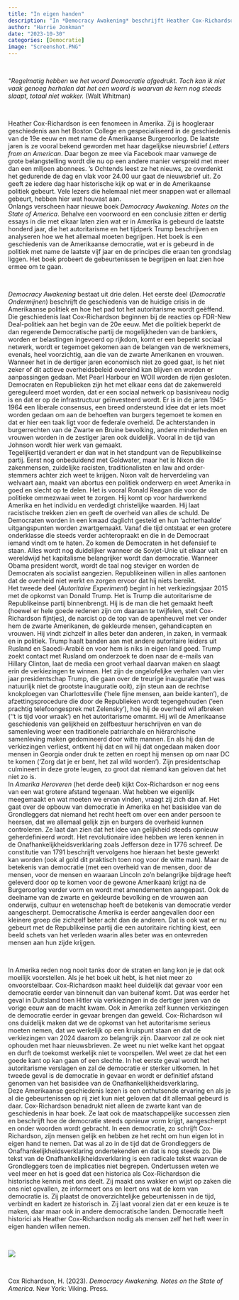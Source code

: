 ```yaml
---
title: "In eigen handen"
description: "In *Democracy Awakening* beschrijft Heather Cox-Richardson de geschiedenis van huidige crisis in de Amerikaanse democratie en het pad dat wordt geëffend tot het autoritarisme in de laatste honderd jaar. Het boek gaat daarnaast uitgebreid in op het tijdperk Trump en hoe hij het autoritarisme de Republikeinse partij binnenbrengt. *Democracy Awakening* zet belangrijke historische gebeurtenissen van de laatste jaren nog eens op rij en laat zien wat een autoritair bewind betekent. Tot slot gaat het boek in op de geschiedenis van de Amerikaanse democratie zelf vanaf de Onafhankelijkheidsverklaring, over de successen en de vooruitgang, net zo goed als over de aanvallen erop. Democratie vraagt onderhoud, waar ook ter wereld."
author: "Harrie Jonkman"
date: "2023-10-30"
categories: [Democratie]
image: "Screenshot.PNG"
---
```


<br>

*"Regelmatig hebben we het woord Democratie afgedrukt. Toch kan ik niet vaak genoeg herhalen dat het een woord is waarvan de kern nog steeds slaapt, totaal niet wakker.* (Walt Whitman)

<br>

Heather Cox-Richardson is een fenomeen in Amerika. Zij is hoogleraar geschiedenis aan het Boston College en gespecialiseerd in de geschiedenis van de 19e eeuw en met name de Amerikaanse Burgeroorlog. De laatste jaren is ze vooral bekend geworden met haar dagelijkse nieuwsbrief *Letters from an American*. Daar begon ze mee via Facebook maar vanwege de grote belangstelling wordt die nu op een andere manier verspreid met meer dan een miljoen abonnees. 's Ochtends leest ze het nieuws, ze overdenkt het gedurende de dag en vlak voor 24.00 uur gaat de nieuwsbrief uit. Zo geeft ze iedere dag haar historische kijk op wat er in de Amerikaanse politiek gebeurt. Vele lezers die helemaal niet meer snappen wat er allemaal gebeurt, hebben hier wat houvast aan.    
  Onlangs verscheen haar nieuwe boek *Democracy Awakening. Notes on the State of America*. Behalve een voorwoord en een conclusie zitten er dertig essays in die met elkaar laten zien wat er in Amerika is gebeurd de laatste honderd jaar, die het autoritarisme en het tijdperk Trump beschrijven en analyseren hoe we het allemaal moeten begrijpen. Het boek is een geschiedenis van de Amerikaanse democratie, wat er is gebeurd in de politiek met name de laatste vijf jaar en de principes die eraan ten grondslag liggen. Het boek probeert de gebeurtenissen te begrijpen en laat zien hoe ermee om te gaan.

<br>

*Democracy Awakening* bestaat uit drie delen. Het eerste deel (*Democratie Ondermijnen*) beschrijft de geschiedenis van de huidige crisis in de Amerikaanse politiek en hoe het pad tot het autoritarisme wordt geëffend. Die geschiedenis laat Cox-Richardson beginnen bij de reacties op FDR-New Deal-politiek aan het begin van de 20e eeuw. Met die politiek beperkt de dan regerende Democratische partij de mogelijkheden van de bankiers, worden er belastingen ingevoerd op rijkdom, komt er een beperkt sociaal netwerk, wordt er tegemoet gekomen aan de belangen van de werknemers, evenals, heel voorzichtig, aan die van de zwarte Amerikanen en vrouwen. Wanneer het in de dertiger jaren economisch niet zo goed gaat, is het niet zeker of dit actieve overheidsbeleid overeind kan blijven en worden er aanpassingen gedaan. Met Pearl Harbour en WOII worden de rijen gesloten. Democraten en Republieken zijn het met elkaar eens dat de zakenwereld gereguleerd moet worden, dat er een sociaal netwerk op basisniveau nodig is en dat er op de infrastructuur geïnvesteerd wordt. Er is in de jaren 1945-1964 een liberale consensus, een breed ondersteund idee dat er iets moet worden gedaan om aan de behoeften van burgers tegemoet te komen en dat er hier een taak ligt voor de federale overheid. De achterstanden in burgerrechten van de Zwarte en Bruine bevolking, andere minderheden en vrouwen worden in de zestiger jaren ook duidelijk. Vooral in de tijd van Johnson wordt hier werk van gemaakt.    
  Tegelijkertijd verandert er dan wat in het standpunt van de Republikeinse partij. Eerst nog onbeduidend met Goldwater, maar het is Nixon die zakenmensen, zuidelijke racisten, traditionalisten en law and order-stemmers achter zich weet te krijgen. Nixon valt de herverdeling van welvaart aan, maakt van abortus een politiek onderwerp en weet Amerika in goed en slecht op te delen. Het is vooral Ronald Reagan die voor de politieke ommezwaai weet te zorgen. Hij komt op voor hardwerkend Amerika en het individu en verdedigt christelijke waarden. Hij laat racistische trekken zien en geeft de overheid van alles de schuld. De Democraten worden in een kwaad daglicht gesteld en hun 'achterhaalde' uitgangspunten worden zwartgemaakt. Vanaf die tijd ontstaat er een grotere onderklasse die steeds verder achteropraakt en die in de Democraat iemand vindt om te haten. Zo komen de Democraten in het defensief te staan. Alles wordt nog duidelijker wanneer de Sovjet-Unie uit elkaar valt en wereldwijd het kapitalisme belangrijker wordt dan democratie. Wanneer Obama president wordt, wordt de taal nog steviger en worden de Democraten als socialist aangezien. Republikeinen willen in alles aantonen dat de overheid niet werkt en zorgen ervoor dat hij niets bereikt.    
  Het tweede deel (*Autoritaire Experiment*) begint in het verkiezingsjaar 2015 met de opkomst van Donald Trump. Het is Trump die autoritarisme de Republikeinse partij binnenbrengt. Hij is de man die het gemaakt heeft (hoewel er hele goede redenen zijn om daaraan te twijfelen, stelt Cox-Richardson fijntjes), de narcist op de top van de apenheuvel met ver onder hem de zwarte Amerikanen, de gekleurde mensen, gehandicapten en vrouwen. Hij vindt zichzelf in alles beter dan anderen, in zaken, in vermaak en in politiek. Trump haalt banden aan met andere autoritaire leiders uit Rusland en Saoedi-Arabië en voor hem is niks in eigen land goed. Trump zoekt contact met Rusland om onderzoek te doen naar de e-mails van Hillary Clinton, laat de media een groot verhaal daarvan maken en slaagt erin de verkiezingen te winnen. Het zijn de ongelofelijke verhalen van vier jaar presidentschap Trump, die gaan over de treurige inauguratie (het was natuurlijk niet de grootste inauguratie ooit), zijn steun aan de rechtse knokploegen van Charlottesville ('hele fijne mensen, aan beide kanten'), de afzettingsprocedure die door de Republieken wordt tegengehouden ('een prachtig telefoongesprek met Zelensky'), hoe hij de overheid wil afbreken (''t is tijd voor wraak') en het autoritarisme omarmt. Hij wil de Amerikaanse geschiedenis van gelijkheid en zelfbestuur herschrijven en van de samenleving weer een traditionele patriarchale en hiërarchische samenleving maken gedomineerd door witte mannen. En als hij dan de verkiezingen verliest, ontkent hij dat en wil hij dat ongedaan maken door mensen in Georgia onder druk te zetten en roept hij mensen op om naar DC te komen ('Zorg dat je er bent, het zal wild worden'). Zijn presidentschap culmineert in deze grote leugen, zo groot dat niemand kan geloven dat het niet zo is.    
  In *Amerika Heroveren* (het derde deel) kijkt Cox-Richardson er nog eens van een wat grotere afstand tegenaan. Wat hebben we eigenlijk meegemaakt en wat moeten we ervan vinden, vraagt zij zich dan af. Het gaat over de opbouw van democratie in Amerika en het basisidee van de Grondleggers dat niemand het recht heeft om over een ander persoon te heersen, dat we allemaal gelijk zijn en burgers de overheid kunnen controleren. Ze laat dan zien dat het idee van gelijkheid steeds opnieuw geherdefinieerd wordt. Het revolutionaire idee hebben we leren kennen in de Onafhankelijkheidsverklaring zoals Jefferson deze in 1776 schreef. De constitutie van 1791 beschrijft vervolgens hoe hieraan het beste gewerkt kan worden (ook al gold dit praktisch toen nog voor de witte man). Maar de betekenis van democratie (met een overheid van de mensen, door de mensen, voor de mensen en waaraan Lincoln zo'n belangrijke bijdrage heeft geleverd door op te komen voor de gewone Amerikaan) krijgt na de Burgeroorlog verder vorm en wordt met amendementen aangepast. Ook de deelname van de zwarte en gekleurde bevolking en de vrouwen aan onderwijs, cultuur en wetenschap heeft de betekenis van democratie verder aangescherpt. Democratische Amerika is eerder aangevallen door een kleinere groep die zichzelf beter acht dan de anderen. Dat is ook wat er nu gebeurt met de Republikeinse partij die een autoritaire richting kiest, een beeld schets van het verleden waarin alles beter was en ontevreden mensen aan hun zijde krijgen.

<br>

In Amerika reden nog nooit tanks door de straten en lang kon je je dat ook moeilijk voorstellen. Als je het boek uit hebt, is het niet meer zo onvoorstelbaar. Cox-Richardson maakt heel duidelijk dat gevaar voor een democratie eerder van binnenuit dan van buitenaf komt. Dat was eerder het geval in Duitsland toen Hitler via verkiezingen in de dertiger jaren van de vorige eeuw aan de macht kwam. Ook in Amerika zelf kunnen verkiezingen de democratie eerder in gevaar brengen dan geweld. Cox-Richardson wil ons duidelijk maken dat we de opkomst van het autoritarisme serieus moeten nemen, dat we werkelijk op een kruispunt staan en dat de verkiezingen van 2024 daarom zo belangrijk zijn. Daarvoor zal ze ook niet ophouden met haar nieuwsbrieven. Ze weet nu niet welke kant het opgaat en durft de toekomst werkelijk niet te voorspellen. Wel weet ze dat het een goede kant op kan gaan of een slechte. In het eerste geval wordt het autoritarisme verslagen en zal de democratie er sterker uitkomen. In het tweede geval is de democratie in gevaar en wordt er definitief afstand genomen van het basisidee van de Onafhankelijkheidsverklaring.    
  Deze Amerikaanse geschiedenis lezen is een onthutsende ervaring en als je al die gebeurtenissen op rij ziet kun niet geloven dat dit allemaal gebeurd is daar. Cox-Richardson benadrukt niet alleen de zwarte kant van de geschiedenis in haar boek. Ze laat ook de maatschappelijke successen zien en beschrijft hoe de democratie steeds opnieuw vorm krijgt, aangescherpt en onder woorden wordt gebracht. In een democratie, zo schrijft Cox-Richardson, zijn mensen gelijk en hebben ze het recht om hun eigen lot in eigen hand te nemen. Dat was al zo in de tijd dat de Grondleggers de Onafhankelijkheidsverklaring ondertekenden en dat is nog steeds zo. Die tekst van de Onafhankelijkheidsverklaring is een radicale tekst waarvan de Grondleggers toen de implicaties niet begrepen. Ondertussen weten we veel meer en het is goed dat een historica als Cox-Richardson die historische kennis met ons deelt. Zij maakt ons wakker en wijst op zaken die ons niet opvallen, ze informeert ons en leert ons wat de kern van democratie is. Zij plaatst de onoverzichtelijke gebeurtenissen in de tijd, verbindt en kadert ze historisch in. Zij laat vooral zien dat er een keuze is te maken, daar maar ook in andere democratische landen. Democratie heeft historici als Heather Cox-Richardson nodig als mensen zelf het heft weer in eigen handen willen nemen.

<br>

![](Screenshot.png)

<br>

Cox Richardson, H. (2023). *Democracy Awakening. Notes on the State of America*. New York: Viking. Press.
